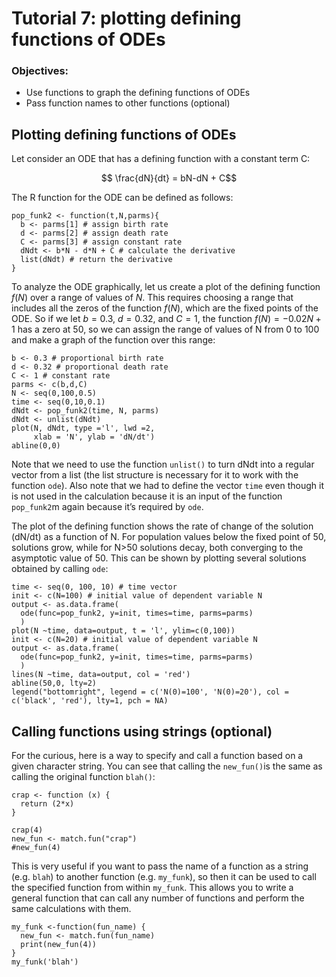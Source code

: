 # Tutorial 7: plotting defining functions of ODEs {.unnumbered}

### Objectives:

-   Use functions to graph the defining functions of ODEs
-   Pass function names to other functions (optional)

## Plotting defining functions of ODEs

Let consider an ODE that has a defining function with a constant term C:

$$ \frac{dN}{dt} = bN-dN + C$$

The R function for the ODE can be defined as follows:

```webr-r
pop_funk2 <- function(t,N,parms){
  b <- parms[1] # assign birth rate
  d <- parms[2] # assign death rate
  C <- parms[3] # assign constant rate
  dNdt <- b*N - d*N + C # calculate the derivative
  list(dNdt) # return the derivative
}
```

To analyze the ODE graphically, let us create a plot of the defining function $f(N)$ over a range of values of $N$. This requires choosing a range that includes all the zeros of the function $f(N)$, which are the fixed points of the ODE. So if we let $b=0.3$, $d=0.32$, and $C=1$, the function $f(N) = -0.02N+1$ has a zero at 50, so we can assign the range of values of N from 0 to 100 and make a graph of the function over this range:

```webr-r
b <- 0.3 # proportional birth rate
d <- 0.32 # proportional death rate
C <- 1 # constant rate
parms <- c(b,d,C)
N <- seq(0,100,0.5)
time <- seq(0,10,0.1)
dNdt <- pop_funk2(time, N, parms)
dNdt <- unlist(dNdt)
plot(N, dNdt, type ='l', lwd =2, 
     xlab = 'N', ylab = 'dN/dt')
abline(0,0)
```

Note that we need to use the function `unlist()` to turn dNdt into a regular vector from a list (the list structure is necessary for it to work with the function `ode`). Also note that we had to define the vector `time` even though it is not used in the calculation because it is an input of the function `pop_funk2`m again because it's required by `ode`.

The plot of the defining function shows the rate of change of the solution (dN/dt) as a function of N. For population values below the fixed point of 50, solutions grow, while for N\>50 solutions decay, both converging to the asymptotic value of 50. This can be shown by plotting several solutions obtained by calling `ode`:

```webr-r
time <- seq(0, 100, 10) # time vector
init <- c(N=100) # initial value of dependent variable N
output <- as.data.frame(
  ode(func=pop_funk2, y=init, times=time, parms=parms)
  )
plot(N ~time, data=output, t = 'l', ylim=c(0,100))
init <- c(N=20) # initial value of dependent variable N
output <- as.data.frame(
  ode(func=pop_funk2, y=init, times=time, parms=parms)
  )
lines(N ~time, data=output, col = 'red')
abline(50,0, lty=2)
legend("bottomright", legend = c('N(0)=100', 'N(0)=20'), col = c('black', 'red'), lty=1, pch = NA)
```

## Calling functions using strings (optional)

For the curious, here is a way to specify and call a function based on a given character string. You can see that calling the `new_fun()`is the same as calling the original function `blah()`:

```webr-r
crap <- function (x) {
  return (2*x)
}

crap(4)
new_fun <- match.fun("crap")
#new_fun(4)
```

This is very useful if you want to pass the name of a function as a string (e.g. `blah`) to another function (e.g. `my_funk`), so then it can be used to call the specified function from within `my_funk`. This allows you to write a general function that can call any number of functions and perform the same calculations with them.

```webr-r
my_funk <-function(fun_name) {
  new_fun <- match.fun(fun_name)
  print(new_fun(4))
}
my_funk('blah')
```
